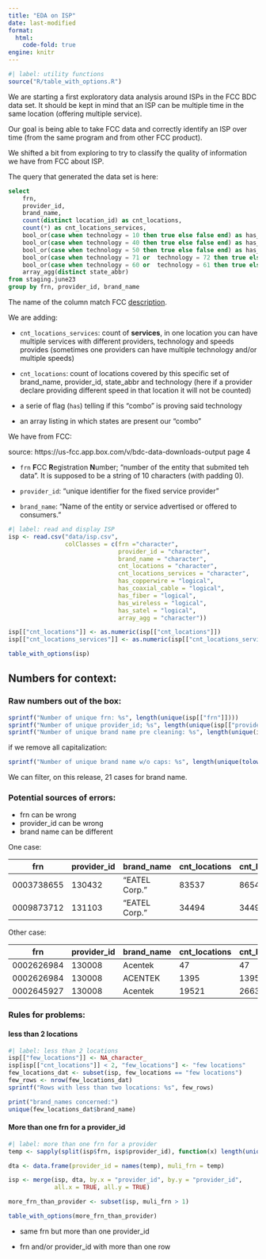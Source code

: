 ```yaml
---
title: "EDA on ISP"
date: last-modified
format: 
  html:
    code-fold: true
engine: knitr
---
```


```r
#| label: utility functions
source("R/table_with_options.R")
```

We are starting a first exploratory data analysis around ISPs in the FCC BDC data set. It should be kept in mind that an ISP can be multiple time in the same location (offering multiple service).

Our goal is being able to take FCC data and correctly identify an ISP over time (from the same program and from other FCC product).

We shifted a bit from exploring to try to classify the quality of information we have from FCC about ISP.

The query that generated the data set is here: 

```SQL
select 
    frn,
    provider_id,
    brand_name,
    count(distinct location_id) as cnt_locations,
    count(*) as cnt_locations_services,
    bool_or(case when technology = 10 then true else false end) as has_copperwire,
    bool_or(case when technology = 40 then true else false end) as has_coaxial_cable,
    bool_or(case when technology = 50 then true else false end) as has_fiber,	
    bool_or(case when technology = 71 or  technology = 72 then true else false end) as has_wireless,
    bool_or(case when technology = 60 or  technology = 61 then true else false end) as has_satel,
    array_agg(distinct state_abbr)
from staging.june23
group by frn, provider_id, brand_name
```

The name of the column match FCC [description](https://us-fcc.app.box.com/v/bdc-data-downloads-output). 

We are adding: 

-  `cnt_locations_services`: count of **services**, in one location you can have multiple services with different providers, technology and speeds provides (sometimes one providers can have multiple technology and/or multiple speeds) 

- `cnt_locations`: count of locations covered by this specific set of brand_name, provider_id, state_abbr and technology (here if a provider declare providing different speed in that location it will not be counted) 

- a serie of flag (`has`) telling if this "combo" is proving said technology

- an array listing in which states are present our "combo"

We have from FCC: 

:::{.aside}
source: https://us-fcc.app.box.com/v/bdc-data-downloads-output page 4
:::

- `frn` **F**CC **R**egistration **N**umber; "number of the entity that submited teh data". It is supposed to be a string of 10 characters (with padding 0). 

- `provider_id`: "unique identifier for the fixed service provider"

- `brand_name`: "Name of the entity or service advertised or offered to consumers."

```r
#| label: read and display ISP  
isp <- read.csv("data/isp.csv",
                colClasses = c(frn ="character",
                               provider_id = "character",
                               brand_name = "character",
                               cnt_locations = "character",
                               cnt_locations_services = "character",
                               has_copperwire = "logical",
                               has_coaxial_cable = "logical",
                               has_fiber = "logical",
                               has_wireless = "logical",
                               has_satel = "logical",
                               array_agg = "character"))

isp[["cnt_locations"]] <- as.numeric(isp[["cnt_locations"]])                               
isp[["cnt_locations_services"]] <- as.numeric(isp[["cnt_locations_services"]])  

table_with_options(isp)
``` 

## Numbers for context: 

### Raw numbers out of the box:

```r
sprintf("Number of unique frn: %s", length(unique(isp[["frn"]])))
sprintf("Number of unique provider_id; %s", length(unique(isp[["provider_id"]])))
sprintf("Number of unique brand name pre cleaning: %s", length(unique(isp[["brand_name"]])))
```

if we remove all capitalization:

```r
sprintf("Number of unique brand name w/o caps: %s", length(unique(tolower(isp[["brand_name"]]))))
```

We can filter, on this release, 21 cases for brand name.

### Potential sources of errors:

- frn can be wrong  
- provider_id can be wrong 
- brand name can be different 

One case: 

| frn | provider_id| brand_name| cnt_locations | cnt_locations_services | has_copperwire | has_coaxial_cable | has_fiber | has_wireless | has_satel | array_agg | 
|---- | ---- | --- | --- | --- | ---- | ----| --- | --- | ----| ----| ---- | --- | 
|0003738655	| 130432 	| "EATEL Corp." |	83537	| 86548 |	true	| true |	true |	false	| false |	{LA} |
| 0009873712	| 131103 	| "EATEL Corp."	| 34494	| 34497	| false	| true | true |	false	| false |	{LA} |

Other case: 

| frn | provider_id| brand_name| cnt_locations | cnt_locations_services | has_copperwire | has_coaxial_cable | has_fiber | has_wireless | has_satel | array_agg | 
|---- | ---- | --- | --- | --- | ---- | ----| --- | --- | ----| ----| ---- | --- | 
| 0002626984 |130008 | 	Acentek |	47 |	47	| true|	false |	true |	false |	false |	{MN} |
| 0002626984 |	130008 |  ACENTEK	| 1395 |	1395	| true |	false	| false	| false |	false |	{MN} |
| 0002645927 |	130008 |	Acentek	| 19521	| 26636 | true	|false	|true|	true |	false | 	{IA,MN} |


### Rules for problems: 

#### less than 2 locations

```r
#| label: less than 2 locations
isp[["few_locations"]] <- NA_character_
isp[isp[["cnt_locations"]] < 2, "few_locations"] <- "few locations"
few_locations_dat <- subset(isp, few_locations == "few locations")
few_rows <- nrow(few_locations_dat)
sprintf("Rows with less than two locations: %s", few_rows)

print("brand_names concerned:")
unique(few_locations_dat$brand_name)
```


#### More than one frn for a provider_id

```r
#| label: more than one frn for a provider
temp <- sapply(split(isp$frn, isp$provider_id), function(x) length(unique(x)))

dta <- data.frame(provider_id = names(temp), muli_frn = temp)

isp <- merge(isp, dta, by.x = "provider_id", by.y = "provider_id",
             all.x = TRUE, all.y = TRUE)

more_frn_than_provider <- subset(isp, muli_frn > 1)

table_with_options(more_frn_than_provider)
```


- same frn but more than one provider_id

- frn and/or provider_id with more than one row 
